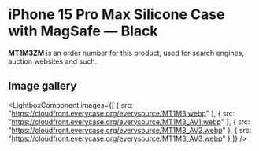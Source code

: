 
# iPhone 15 Pro Max Silicone Case with MagSafe — Black

<Callout type='info' emoji='👉🏻'>**MT1M3ZM** is an order number for this product, used for search engines, auction websites and such.</Callout>

## Image gallery

<LightboxComponent
    images={[
      {
        src: "https://cloudfront.everycase.org/everysource/MT1M3.webp"
      },
      {
        src: "https://cloudfront.everycase.org/everysource/MT1M3_AV1.webp"
      },
      {
        src: "https://cloudfront.everycase.org/everysource/MT1M3_AV2.webp"
      },
      {
        src: "https://cloudfront.everycase.org/everysource/MT1M3_AV3.webp"
      }
    ]}
  />
